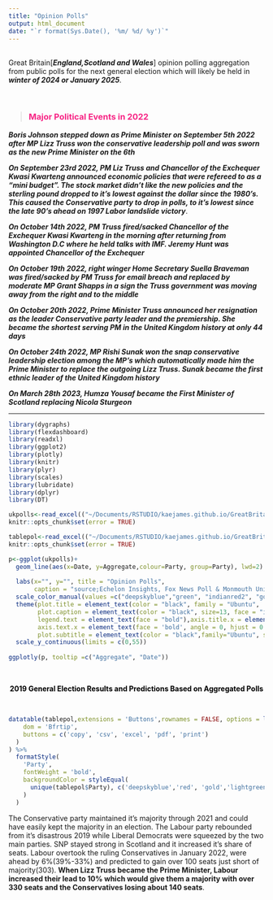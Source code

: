 ```yaml
---
title: "Opinion Polls"
output: html_document
date: "`r format(Sys.Date(), '%m/ %d/ %y')`" 
---
```

<br>
Great Britain[***England,Scotland and Wales***] opinion polling aggregation from public polls for the next general election which will likely be held in  ***winter of 2024 or January 2025***.

<br>

> ### <span style="color: #f72585;"> Major Political Events in 2022</span>

***Boris Johnson stepped down as Prime Minister on September 5th 2022 after MP Lizz Truss won the conservative leadership poll and was sworn as the new Prime Minister on the 6th***

***On September 23rd 2022, PM Liz Truss and Chancellor of the Exchequer Kwasi Kwarteng announced economic policies that were refereed to as a "mini budget". The stock market didn't like the new policies and the sterling pound dropped to it's lowest against the dollar since the 1980's. This caused the Conservative party to drop in polls, to it's lowest since the late 90's ahead on 1997 Labor landslide victory***. 

***On October 14th 2022, PM Truss fired/sacked Chancellor of the Exchequer Kwasi Kwarteng in the morning after returning from Washington D.C where he held talks with IMF. Jeremy Hunt was appointed Chancellor of the Exchequer***

***On October 19th 2022, right winger Home Secretary Suella Braveman was fired/sacked by PM Truss for email breach and replaced by moderate MP Grant Shapps in a sign the Truss government was moving away from the right and to the middle***

***On October 20th 2022, Prime Minister Truss announced her resignation as the leader Conservative party leader and the premiership. She became the shortest serving PM in the United Kingdom history at only 44 days***

***On October 24th 2022, MP Rishi Sunak won the snap conservative leadership election among the MP's which automatically made him the Prime Minister to replace the outgoing Lizz Truss. Sunak became the first ethnic leader of the United Kingdom history***

***On March 28th 2023, Humza Yousaf became the First Minister of Scotland replacing Nicola Sturgeon***

----------

```r
library(dygraphs)
library(flexdashboard)  
library(readxl)
library(ggplot2)
library(plotly)
library(knitr)
library(plyr)
library(scales) 
library(lubridate) 
library(dplyr)
library(DT)
```

```r
ukpolls<-read_excel(("~/Documents/RSTUDIO/kaejames.github.io/GreatBritain.xlsx"), sheet = "chart") 
knitr::opts_chunk$set(error = TRUE)
```

```r
tablepol<-read_excel(("~/Documents/RSTUDIO/kaejames.github.io/GreatBritain.xlsx"), sheet = "table") 
knitr::opts_chunk$set(error = TRUE)
```



```r
p<-ggplot(ukpolls)+
  geom_line(aes(x=Date, y=Aggregate,colour=Party, group=Party), lwd=2) +
  
  labs(x="", y="", title = "Opinion Polls",
       caption = "source;Echelon Insights, Fox News Poll & Monmouth University")+
  scale_color_manual(values =c("deepskyblue","green", "indianred2", "gold","yellow")) +
  theme(plot.title = element_text(color = "black", family = "Ubuntu",  size = 17, face="bold", hjust = 0),
        plot.caption = element_text(color = "black", size=13, face = "italic", family = "Ubuntu"),
        legend.text = element_text(face = "bold"),axis.title.x = element_text(family = 'Ubuntu', face = 'bold'),
        axis.text.x = element_text(face = 'bold', angle = 0, hjust = 0.5),axis.text.y = element_text(face = "bold"),
        plot.subtitle = element_text(color = "black",family="Ubuntu", size = 13)) +
  scale_y_continuous(limits = c(0,55))
  
ggplotly(p, tooltip =c("Aggregate", "Date")) 
```


<br>

<center style="color:#000000;"> **2019 General Election Results and Predictions Based on Aggregated Polls** </center> 

<br>


```r
datatable(tablepol,extensions = 'Buttons',rownames = FALSE, options = list(
    dom = 'Bfrtip',
    buttons = c('copy', 'csv', 'excel', 'pdf', 'print')
  )
) %>%
  formatStyle(
    'Party',
    fontWeight = 'bold',
    backgroundColor = styleEqual(
      unique(tablepol$Party), c('deepskyblue','red', 'gold','lightgreen','yellow')
    )
  ) 
```
The Conservative party maintained it's majority through 2021 and could have easily kept the majority in an election. The Labour party rebounded from it's disastrous 2019 while Liberal Democrats were squeezed by the two main parties. SNP stayed strong in Scotland and it increased it's share of seats. Labour overtook the ruling Conservatives in January 2022, were ahead by 6%(39%-33%) and predicted to gain over 100 seats just short of majority(303). **When Lizz Truss became the Prime Minister, Labour increased their lead to 10% which would give them a majority with over 330 seats and the Conservatives losing about 140 seats**.   